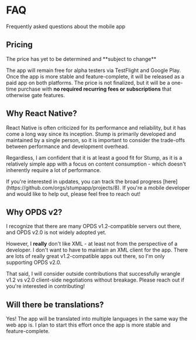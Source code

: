 
# FAQ

Frequently asked questions about the mobile app

## Pricing

<Callout emoji="⚠️" type="warning">
	The price has yet to be determined and **subject to change**
</Callout>

The app will remain free for alpha testers via TestFlight and Google Play. Once the app is more stable and feature-complete, it will be released as a paid app on both platforms. The price is not finalized, but it will be a one-time purchase with **no required recurring fees or subscriptions** that otherwise gate features.

## Why React Native?

React Native is often criticized for its performance and reliability, but it has come a long way since its inception. Stump is primarily developed and maintained by a single person, so it is important to consider the trade-offs between performance and development overhead.

Regardless, I am confident that it is at least a good fit for Stump, as it is a relatively simple app with a focus on content consumption - which doesn't inherently require a lot of performance.

<Callout emoji="🚀">
	If you're interested in updates, you can track the broad progress
	[here](https://github.com/orgs/stumpapp/projects/8). If you're a mobile developer and would like
	to help out, please feel free to reach out!
</Callout>

## Why OPDS v2?

I recognize that there are many OPDS v1.2-compatible servers out there, and OPDS v2.0 is not widely adopted yet.

However, I **really** don't like XML - at least not from the perspective of a developer. I don't want to have to maintain an XML client for the app. There are lots of really great v1.2-compatible apps out there, so I'm only supporting OPDS v2.0.

That said, I will consider outside contributions that successfully wrangle v1.2 vs v2.0 client-side negotiations without breakage. Please reach out if you're interested in contributing!

## Will there be translations?

Yes! The app will be translated into multiple languages in the same way the web app is. I plan to start this effort once the app is more stable and feature-complete.
